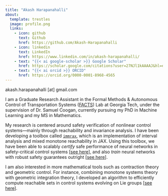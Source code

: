 ```yaml
---
title: "Akash Harapanahalli"
about:
  template: trestles
  image: profile.png
  links:
    - icon: github
      text: Github
      href: https://github.com/Akash-Harapanahalli
    - icon: linkedin
      text: LinkedIn
      href: https://www.linkedin.com/in/akash-harapanahalli/
    - text: "{{< ai google-scholar >}} Google Scholar"
      href: https://scholar.google.com/citations?user=27NJl1kAAAAJ&hl=en
    - text: "{{< ai orcid >}} ORCID"
      href: https://orcid.org/0000-0001-8968-4565
---
```


akash.harapanahalli \[at\] gmail.com

I am a Graduate Research Assistant in the Formal Methods & Autonomous Control of Transportation Systems ([FACTS](https://coogan.ece.gatech.edu/)) Lab at Georgia Tech, under the supervision of Dr. Samuel Coogan, currently pursuing my PhD in Machine Learning and my MS in Mathematics.

My research is centered around safety verification of nonlinear control systems---mainly through reachability and invariance analysis. I have been developing a toolbox called [`immrax`](https://github.com/gtfactslab/immrax), which is an implementation of interval analysis and mixed monotone reachability in JAX. 
Using this toolbox, we have been able to scalably *certify* safe performance of neural networks in safety-critical control systems \[[see here](https://doi.org/10.1109/TAC.2024.3420968)\], and also *train* neural networks with robust safety guarantees outright \[[see here]()\].

I am also interested in more mathematical tools such as contraction theory and geometric control.
For instance, combining monotone systems theory with geometric integration theory, I developed an algorithm to efficiently compute reachable sets in control systems evolving on Lie groups \[[see here]()\]. 

<!-- # Selected Results -->
<!-- ## Efficient Reachable Sets on Lie Groups Using Lie Algebra Monotonicity and Tangent Intervals
<embed src="/files/CDCLieReachv1.pdf" type="application/pdf" width=600 height=600/>

## Forward Invariance in Neural Network Controlled Systems
<embed src="/files/ForwardInvariance.pdf" type="application/pdf" width=600 height=600/>

## Efficient Interaction-Aware Interval Analysis of Neural Network Feedback Loops
<embed src="/files/InteractionAware.pdf" type="application/pdf" width=600 height=600/> -->